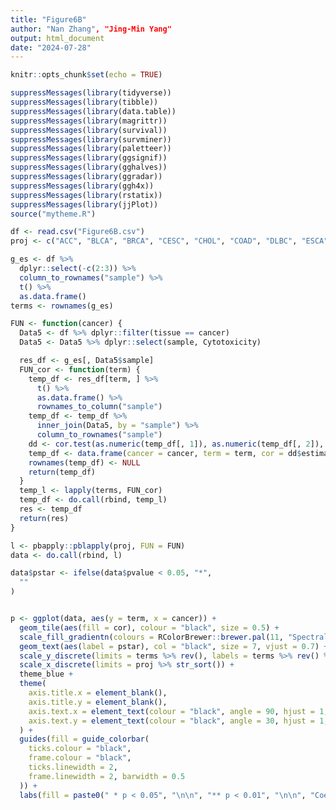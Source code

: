 ---
title: "Figure6B"
author: "Nan Zhang", "Jing-Min Yang"
output: html_document
date: "2024-07-28"
---

```{r setup, include=FALSE}
knitr::opts_chunk$set(echo = TRUE)
```

```{r}
suppressMessages(library(tidyverse))
suppressMessages(library(tibble))
suppressMessages(library(data.table))
suppressMessages(library(magrittr))
suppressMessages(library(survival))
suppressMessages(library(survminer))
suppressMessages(library(paletteer))
suppressMessages(library(ggsignif))
suppressMessages(library(gghalves))
suppressMessages(library(ggradar))
suppressMessages(library(ggh4x))
suppressMessages(library(rstatix))
suppressMessages(library(jjPlot))
source("mytheme.R")

df <- read.csv("Figure6B.csv")
proj <- c("ACC", "BLCA", "BRCA", "CESC", "CHOL", "COAD", "DLBC", "ESCA", "GBM", "HNSC", "KICH", "KIRC", "KIRP", "LAML", "LGG", "LIHC", "LUAD", "LUSC", "MESO", "OV", "PAAD", "PCPG", "PRAD", "READ", "SARC", "SKCM", "STAD", "TGCT", "THCA", "THYM", "UCEC", "UCS", "UVM")

g_es <- df %>%
  dplyr::select(-c(2:3)) %>%
  column_to_rownames("sample") %>%
  t() %>%
  as.data.frame()
terms <- rownames(g_es)

FUN <- function(cancer) {
  Data5 <- df %>% dplyr::filter(tissue == cancer)
  Data5 <- Data5 %>% dplyr::select(sample, Cytotoxicity)

  res_df <- g_es[, Data5$sample]
  FUN_cor <- function(term) {
    temp_df <- res_df[term, ] %>%
      t() %>%
      as.data.frame() %>%
      rownames_to_column("sample")
    temp_df <- temp_df %>%
      inner_join(Data5, by = "sample") %>%
      column_to_rownames("sample")
    dd <- cor.test(as.numeric(temp_df[, 1]), as.numeric(temp_df[, 2]), method = "spearman")
    temp_df <- data.frame(cancer = cancer, term = term, cor = dd$estimate, pvalue = dd$p.value)
    rownames(temp_df) <- NULL
    return(temp_df)
  }
  temp_l <- lapply(terms, FUN_cor)
  temp_df <- do.call(rbind, temp_l)
  res <- temp_df
  return(res)
}

l <- pbapply::pblapply(proj, FUN = FUN)
data <- do.call(rbind, l)

data$pstar <- ifelse(data$pvalue < 0.05, "*",
  ""
)


p <- ggplot(data, aes(y = term, x = cancer)) +
  geom_tile(aes(fill = cor), colour = "black", size = 0.5) +
  scale_fill_gradientn(colours = RColorBrewer::brewer.pal(11, "Spectral") %>% rev(), limits = c(-0.25, 1)) +
  geom_text(aes(label = pstar), col = "black", size = 7, vjust = 0.7) +
  scale_y_discrete(limits = terms %>% rev(), labels = terms %>% rev() %>% str_replace_all("\\.", " ")) +
  scale_x_discrete(limits = proj %>% str_sort()) +
  theme_blue +
  theme(
    axis.title.x = element_blank(),
    axis.title.y = element_blank(),
    axis.text.x = element_text(colour = "black", angle = 90, hjust = 1, size = 12),
    axis.text.y = element_text(colour = "black", angle = 30, hjust = 1, size = 12)
  ) +
  guides(fill = guide_colorbar(
    ticks.colour = "black",
    frame.colour = "black",
    ticks.linewidth = 2,
    frame.linewidth = 2, barwidth = 0.5
  )) +
  labs(fill = paste0(" * p < 0.05", "\n\n", "** p < 0.01", "\n\n", "Coefficients"))
```
